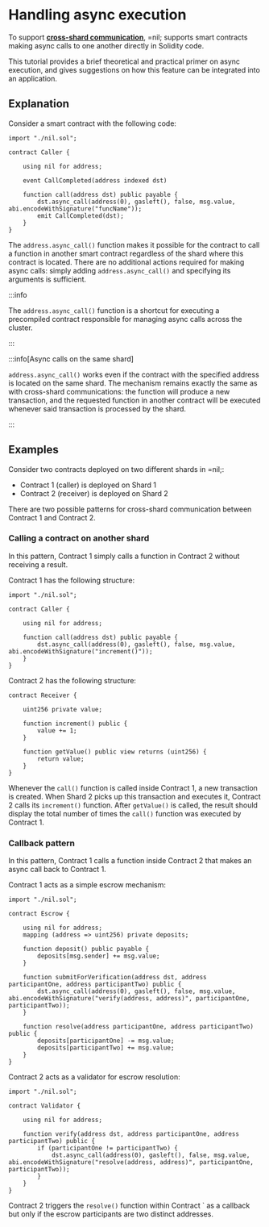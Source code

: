 # Handling async execution

To support [**cross-shard communication**](../../principles#cross-shard-communication), =nil; supports smart contracts making async calls to one another directly in Solidity code. 

This tutorial provides a brief theoretical and practical primer on async execution, and gives suggestions on how this feature can be integrated into an application.

## Explanation

Consider a smart contract with the following code:

```sol showLineNumbers
import "./nil.sol";

contract Caller {

    using nil for address; 

    event CallCompleted(address indexed dst)

    function call(address dst) public payable {
        dst.async_call(address(0), gasleft(), false, msg.value, abi.encodeWithSignature("funcName"));
        emit CallCompleted(dst);
    }
}
```

The `address.async_call()` function makes it possible for the contract to call a function in another smart contract regardless of the shard where this contract is located. There are no additional actions required for making async calls: simply adding `address.async_call()` and specifying its arguments is sufficient.

:::info

The `address.async_call()` function is a shortcut for executing a precompiled contract responsible for managing async calls across the cluster.

:::

:::info[Async calls on the same shard]

`address.async_call()` works even if the contract with the specified address is located on the same shard. The mechanism remains exactly the same as with cross-shard communications: the function will produce a new transaction, and the requested function in another contract will be executed whenever said transaction is processed by the shard. 

:::

## Examples

Consider two contracts deployed on two different shards in =nil;:

* Contract 1 (caller) is deployed on Shard 1
* Contract 2 (receiver) is deployed on Shard 2

There are two possible patterns for cross-shard communication between Contract 1 and Contract 2.

### Calling a contract on another shard

In this pattern, Contract 1 simply calls a function in Contract 2 without receiving a result.

Contract 1 has the following structure:

```solidity showLineNumbers
import "./nil.sol";

contract Caller {

    using nil for address; 

    function call(address dst) public payable {
        dst.async_call(address(0), gasleft(), false, msg.value, abi.encodeWithSignature("increment()"));
    }
}
```

Contract 2 has the following structure:

```solidity showLineNumbers
contract Receiver {

    uint256 private value;

    function increment() public {
        value += 1;
    }

    function getValue() public view returns (uint256) {
        return value;
    }
}
```

Whenever the `call()` function is called inside Contract 1, a new transaction is created. When Shard 2 picks up this transaction and executes it, Contract 2 calls its `increment()` function. After `getValue()` is called, the result should display the total number of times the `call()` function was executed by Contract 1.

### Callback pattern

In this pattern, Contract 1 calls a function inside Contract 2 that makes an async call back to Contract 1.

Contract 1 acts as a simple escrow mechanism:

```solidity showLineNumbers
import "./nil.sol";

contract Escrow {

    using nil for address; 
    mapping (address => uint256) private deposits;

    function deposit() public payable {
        deposits[msg.sender] += msg.value;
    }

    function submitForVerification(address dst, address participantOne, address participantTwo) public {
        dst.async_call(address(0), gasleft(), false, msg.value, abi.encodeWithSignature("verify(address, address)", participantOne, participantTwo));
    }

    function resolve(address participantOne, address participantTwo) public {
        deposits[participantOne] -= msg.value;
        deposits[participantTwo] += msg.value;
    }
}
```

Contract 2 acts as a validator for escrow resolution:

```solidity showLineNumbers
import "./nil.sol";

contract Validator {
    
    using nil for address;

    function verify(address dst, address participantOne, address participantTwo) public {
        if (participantOne != participantTwo) {
            dst.async_call(address(0), gasleft(), false, msg.value, abi.encodeWithSignature("resolve(address, address)", participantOne, participantTwo));
        }
    }
}
```

Contract 2 triggers the `resolve()` function within Contract ` as a callback but only if the escrow participants are two distinct addresses.




